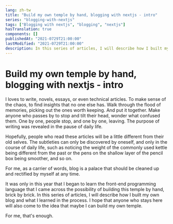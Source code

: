 ```yaml
---
lang: zh-tw
title: "Build my own temple by hand, blogging with nextjs - intro"
series: "blogging-with-nextjs"
tags: ["Blogging with nextjs", "blogging", "nextjs"]
hasTranslation: true
components: []
publishedAt: "2021-0729T21:00:00"
lastModified: "2021-0729T21:00:00"
description: In this series of articles, I will describe how I built my own blog and what I learned in the process. I hope that anyone who stays here will also come to the idea that maybe I can build my own temple.
---
```


# Build my own temple by hand, blogging with nextjs - intro

I loves to write, novels, essays, or even technical articles. To make sense of the chaos, to find insights that no one else has. Walk through the flood of memories, picking out the ones worth keeping. And put it together. Make anyone who passes by to stop and tilt their head, wonder what confused them. One by one, people stop, and one by one, leaving. The purpose of writing was revealed in the pause of daily life.

Hopefully, people who read these articles will be a little different from their old selves. The subtleties can only be discovered by oneself, and only in the course of daily life, such as noticing the weight of the commonly used kettle being different from the past or the pens on the shallow layer of the pencil box being smoother, and so on.

For me, as a carrier of words, blog is a palace that should be cleaned up and rectified by myself at any time.

It was only in this year that I began to learn the front-end programming language that I came across the possibility of building this temple by hand, brick by brick. In this series of articles, I will describe how I built my own blog and what I learned in the process. I hope that anyone who stays here will also come to the idea that maybe I can build my own temple.

For me, that's enough.